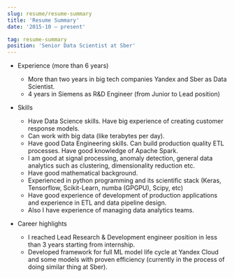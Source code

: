 ```yaml
---
slug: resume/resume-summary
title: 'Resume Summary'
date: '2015-10 – present'

tag: resume-summary
position: 'Senior Data Scientist at Sber'
---
```

* Experience (more than 6 years)
    * More than two years in big tech companies Yandex and Sber as Data Scientist.
    * 4 years in Siemens as R&D Engineer (from Junior to Lead position)

* Skills
    * Have Data Science skills. Have big experience of creating customer response models.
    * Can work with big data (like terabytes per day).
    * Have good Data Engineering skills. Can build production quality ETL processes. Have good knowledge of Apache Spark.
    * I am good at signal processing, anomaly detection, general data analytics such as clustering, dimensionality reduction etc.
    * Have good mathematical background.
    * Experienced in python programming and its scientific stack (Keras, Tensorflow, Scikit-Learn, numba (GPGPU), Scipy, etc)
    * Have good experience of development of production applications and experience in ETL and data pipeline design.
    * Also I have experience of managing data analytics teams. 

* Career highlights
    * I reached Lead Research & Development engineer position in less than 3 years starting from internship.
    * Developed framework for full ML model life cycle at Yandex Cloud and some models with proven efficiency (currently in the process of doing similar thing at Sber).
